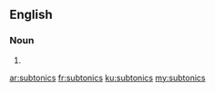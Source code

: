 ==English==

===Noun===
{{head|en|noun plural form}}

# {{plural of|subtonic|lang=en}}

[[ar:subtonics]]
[[fr:subtonics]]
[[ku:subtonics]]
[[my:subtonics]]